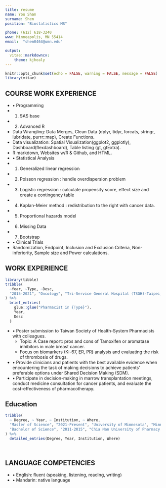 ```yaml
---
title: resume
name: You Shan
surname: Shen
position: "Biostatistics MS"

phone: (612) 618-3240
www: Minneapolis, MN 55414
email:  "shen0464@umn.edu"

output: 
  vitae::markdowncv:
    theme: kjhealy
---
```


```r
knitr::opts_chunk$set(echo = FALSE, warning = FALSE, message = FALSE)
library(vitae)
```

## COURSE WORK EXPERIENCE

 * • Programming 
 *   1. SAS base
 *   2. Advanced R
 *   Data Wrangling: Data Merges, Clean Data (dplyr, tidyr, forcats, stringr, lubridate, purrr::map), Create Functions.
 *   Data visualization: Spatial Visualization(ggplot2, ggplotly), Dashboard(flexdashboard), Table listing (gt, gtExtra).
 *   R markdown, Websites w/R & Github, and HTML.
 * • Statistical Analysis 
 *   1. Generalized linear regression 
 *   2. Poisson regression : handle overdispersion problem
 *   3. Logistic regression : calculate propensity score, effect size and create a contingency table
 *   4. Kaplan-Meier method : redistribution to the right with cancer data.
 *   5. Proportional hazards model
 *   6. Missing Data
 *   7. Bootstrap    
 
 * • Clinical Trials
 *   Randomization, Endpoint, Inclusion and Exclusion Criteria, Non-inferiority, Sample size and Power calculations.


## WORK EXPERIENCE

```r
library(tibble)
tribble(
  ~Year, ~Type, ~Desc,
  "2015-2021", "Oncology", "Tri-Service General Hospital (TSGH)-Taipei, Taiwan"
) %>% 
  brief_entries(
    glue::glue("Pharmacist in {Type}"),
    Year, 
    Desc
  )
```
 * •	Poster submission to Taiwan Society of Health-System Pharmacists with colleagues.
   *  Topic: A Case report: pros and cons of Tamoxifen or aromatase inhibitors in male breast cancer. 
   *  Focus on biomarkers (Ki-67, ER, PR) analysis and evaluating the risk of thrombosis of drugs.
 * •	Provide clinicians and patients with the best available evidence when encountering the task of making decisions to achieve patients’ preferable options under Shared Decision Making (SDM).
 * •	Participate in decision-making in marrow transplantation meetings, conduct medicine consultation for cancer patients, and evaluate the cost-effectiveness of pharmacotherapy.

## Education

```r

tribble(
  ~ Degree, ~ Year, ~ Institution, ~ Where,
  "Master of Science", "2021-Present", "University of Minnesota", "Minneapolis, MN",
  "Bachelor of Science", "2011-2015", "Chia Nan University of Pharmacy and Science", "Tainan, Taiwan"
) %>% 
  detailed_entries(Degree, Year, Institution, Where)

 
```


## LANGUAGE COMPETENCIES

 * •	English: fluent (speaking, listening, reading, writing)
 * •	Mandarin: native language 
